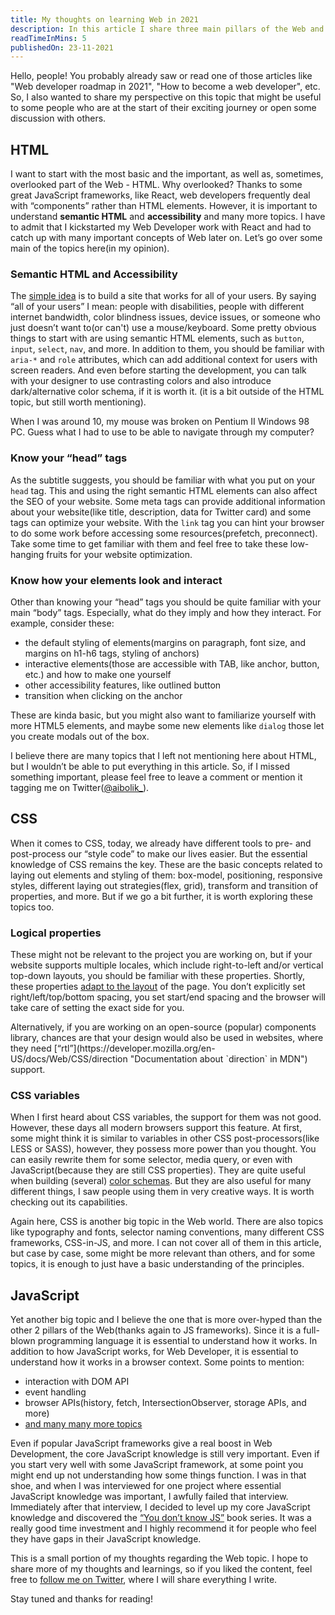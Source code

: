 ```yaml
---
title: My thoughts on learning Web in 2021
description: In this article I share three main pillars of the Web and some important and overlooked topics to add to your Web learning path.
readTimeInMins: 5
publishedOn: 23-11-2021
---
```


Hello, people! You probably already saw or read one of those articles like "Web developer roadmap in 2021", "How to become a web developer", etc. So, I also wanted to share my perspective on this topic that might be useful to some people who are at the start of their exciting journey or open some discussion with others.

## HTML

I want to start with the most basic and the important, as well as, sometimes, overlooked part of the Web - HTML. Why overlooked? Thanks to some great JavaScript frameworks, like React, web developers frequently deal with “components” rather than HTML elements. However, it is important to understand __semantic HTML__ and __accessibility__ and many more topics. I have to admit that I kickstarted my Web Developer work with React and had to catch up with many important concepts of Web later on. Let’s go over some main of the topics here(in my opinion).

### Semantic HTML and Accessibility

The [simple idea](https://web.dev/accessible/ "Accessibility in web.dev") is to build a site that works for all of your users. By saying “all of your users” I mean: people with disabilities, people with different internet bandwidth, color blindness issues, device issues, or someone who just doesn’t want to(or can't) use a mouse/keyboard. Some pretty obvious things to start with are using semantic HTML elements, such as `button`, `input`, `select`, `nav`, and more. In addition to them, you should be familiar with `aria-*` and `role` attributes, which can add additional context for users with screen readers. And even before starting the development, you can talk with your designer to use contrasting colors and also introduce dark/alternative color schema, if it is worth it. (it is a bit outside of the HTML topic, but still worth mentioning).

<Callout>
  When I was around 10, my mouse was broken on Pentium II Windows 98 PC. Guess what I had to use to be able to navigate through my computer?
</Callout>

### Know your “head” tags

As the subtitle suggests, you should be familiar with what you put on your `head` tag. This and using the right semantic HTML elements can also affect the SEO of your website. Some meta tags can provide additional information about your website(like title, description, data for Twitter card) and some tags can optimize your website. With the `link` tag you can hint your browser to do some work before accessing some resources(prefetch, preconnect). Take some time to get familiar with them and feel free to take these low-hanging fruits for your website optimization.

### Know how your elements look and interact

Other than knowing your “head” tags you should be quite familiar with your main “body” tags. Especially, what do they imply and how they interact. For example, consider these:

- the default styling of elements(margins on paragraph, font size, and margins on h1-h6 tags, styling of anchors)
- interactive elements(those are accessible with TAB, like anchor, button, etc.) and how to make one yourself
- other accessibility features, like outlined button
- transition when clicking on the anchor

These are kinda basic, but you might also want to familiarize yourself with more HTML5 elements, and maybe some new elements like `dialog` those let you create modals out of the box.

I believe there are many topics that I left not mentioning here about HTML, but I wouldn’t be able to put everything in this article. So, if I missed something important, please feel free to leave a comment or mention it tagging me on Twitter([@aibolik_](https://twitter.com/aibolik_ "Aibol's twitter account")).

## CSS

When it comes to CSS, today, we already have different tools to pre- and post-process our “style code” to make our lives easier. But the essential knowledge of CSS remains the key. These are the basic concepts related to laying out elements and styling of them: box-model, positioning, responsive styles, different laying out strategies(flex, grid), transform and transition of properties, and more. But if we go a bit further, it is worth exploring these topics too.

### Logical properties

These might not be relevant to the project you are working on, but if your website supports multiple locales, which include right-to-left and/or vertical top-down layouts, you should be familiar with these properties. Shortly, these properties [adapt to the layout](https://web.dev/logical-property-shorthands/ "Web.dev article about Logical Properties") of the page. You don’t explicitly set right/left/top/bottom spacing, you set start/end spacing and the browser will take care of setting the exact side for you.

<Callout>
  Alternatively, if you are working on an open-source (popular) components library, chances are that your design would also be used in websites, where they need [“rtl”](https://developer.mozilla.org/en-US/docs/Web/CSS/direction "Documentation about `direction` in MDN") support. 
</Callout>

### CSS variables

When I first heard about CSS variables, the support for them was not good. However, these days all modern browsers support this feature. At first, some might think it is similar to variables in other CSS post-processors(like LESS or SASS), however, they possess more power than you thought. You can easily rewrite them for some selector, media query, or even with JavaScript(because they are still CSS properties). They are quite useful when building (several) [color schemas](https://web.dev/building-a-color-scheme/ "Web.dev article about building a color scheme with CSS variables"). But they are also useful for many different things, I saw people using them in very creative ways. It is worth checking out its capabilities.

Again here, CSS is another big topic in the Web world. There are also topics like typography and fonts, selector naming conventions, many different CSS frameworks, CSS-in-JS, and more. I can not cover all of them in this article, but case by case, some might be more relevant than others, and for some topics, it is enough to just have a basic understanding of the principles.

## JavaScript

Yet another big topic and I believe the one that is more over-hyped than the other 2 pillars of the Web(thanks again to JS frameworks). Since it is a full-blown programming language it is essential to understand how it works. In addition to how JavaScript works, for Web Developer, it is essential to understand how it works in a browser context. Some points to mention:

- interaction with DOM API
- event handling
- browser APIs(history, fetch, IntersectionObserver, storage APIs, and more)
- [and many many more topics](https://javascript.info/ "Website about JavaScript(from simple to advanced concepts)")

Even if popular JavaScript frameworks give a real boost in Web Development, the core JavaScript knowledge is still very important. Even if you start very well with some JavaScript framework, at some point you might end up not understanding how some things function. I was in that shoe, and when I was interviewed for one project where essential JavaScript knowledge was important, I awfully failed that interview. Immediately after that interview, I decided to level up my core JavaScript knowledge and discovered the [“You don’t know JS”](https://github.com/getify/You-Dont-Know-JS "You don't know JS book in GitHub") book series. It was a really good time investment and I highly recommend it for people who feel they have gaps in their JavaScript knowledge.

This is a small portion of my thoughts regarding the Web topic. I hope to share more of my thoughts and learnings, so if you liked the content, feel free to [follow me on Twitter](https://twitter.com/intent/follow?screen_name=aibolik_ "Follow Aibol on Twitter"), where I will share everything I write. 

Stay tuned and thanks for reading!
